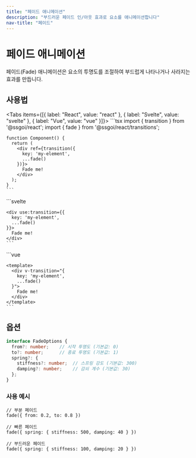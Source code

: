 ```yaml
---
title: "페이드 애니메이션"
description: "부드러운 페이드 인/아웃 효과로 요소를 애니메이션합니다"
nav-title: "페이드"
---
```


# 페이드 애니메이션

페이드(Fade) 애니메이션은 요소의 투명도를 조절하여 부드럽게 나타나거나 사라지는 효과를 만듭니다.

<TransitionDemo type="fade" />

## 사용법

<Tabs items={[{ label: "React", value: "react" }, { label: "Svelte", value: "svelte" }, { label: "Vue", value: "vue" }]}>
  <TabPanel value="react">
    ```tsx
    import { transition } from '@ssgoi/react';
    import { fade } from '@ssgoi/react/transitions';

    function Component() {
      return (
        <div ref={transition({
          key: 'my-element',
          ...fade()
        })}>
          Fade me!
        </div>
      );
    }
    ```
  </TabPanel>
  <TabPanel value="svelte">
    ```svelte
    <script>
      import { transition } from '@ssgoi/svelte';
      import { fade } from '@ssgoi/svelte/transitions';
    </script>

    <div use:transition={{
      key: 'my-element',
      ...fade()
    }}>
      Fade me!
    </div>
    ```
  </TabPanel>
  <TabPanel value="vue">
    ```vue
    <script setup>
    import { fade } from '@ssgoi/vue/transitions';
    </script>

    <template>
      <div v-transition="{
        key: 'my-element',
        ...fade()
      }">
        Fade me!
      </div>
    </template>
    ```
  </TabPanel>
</Tabs>

## 옵션

```typescript
interface FadeOptions {
  from?: number;    // 시작 투명도 (기본값: 0)
  to?: number;      // 종료 투명도 (기본값: 1)
  spring?: {
    stiffness?: number;  // 스프링 강도 (기본값: 300)
    damping?: number;    // 감쇠 계수 (기본값: 30)
  };
}
```

### 사용 예시

```tsx
// 부분 페이드
fade({ from: 0.2, to: 0.8 })

// 빠른 페이드
fade({ spring: { stiffness: 500, damping: 40 } })

// 부드러운 페이드
fade({ spring: { stiffness: 100, damping: 20 } })
```